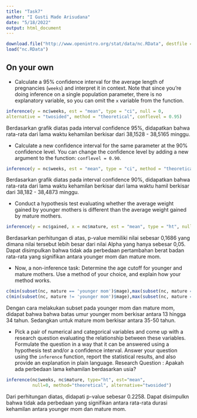 ---
title: "Task7"
author: "I Gusti Made Arisudana"
date: "5/18/2022"
output: html_document
---

```{r}
download.file("http://www.openintro.org/stat/data/nc.RData", destfile = "nc.RData")
load("nc.RData")
```

## On your own

-   Calculate a 95% confidence interval for the average length of pregnancies 
(`weeks`) and interpret it in context. Note that since you're doing inference 
on a single population parameter, there is no explanatory variable, so you can 
omit the `x` variable from the function.
```{r}
inference(y = nc$weeks, est = "mean", type = "ci", null = 0,
alternative = "twosided", method = "theoretical", conflevel = 0.95)
```
Berdasarkan grafik diatas pada interval confidence 95%, didapatkan bahwa rata-rata dari lama waktu kehamilan berkisar dari 38,1528 - 38,5165 minggu.

-   Calculate a new confidence interval for the same parameter at the 90% 
confidence level. You can change the confidence level by adding a new argument 
to the function: `conflevel = 0.90`.
```{r}
inference(y = nc$weeks, est = "mean", type = "ci", method = "theoretical", conflevel = 0.90)
```
Berdasarkan grafik diatas pada interval confidence 90%, didapatkan bahwa rata-rata dari lama waktu kehamilan berkisar dari lama waktu hamil berkisar dari 38,182 - 38,4873 minggu.

-   Conduct a hypothesis test evaluating whether the average weight gained by 
younger mothers is different than the average weight gained by mature mothers.
```{r}
inference(y = nc$gained, x = nc$mature, est = "mean", type = "ht", null = 0, alternative = "twosided", method = "theoretical")
```
Berdasarkan perhitungan di atas, p-value memiliki nilai sebesar 0,1686 yang dimana nilai tersebut lebih besar dari nilai Alpha yang hanya sebesar 0,05. Dapat disimpulkan bahwa tidak ada perbedaan pertambahan berat badan rata-rata yang signifikan antara younger mom dan mature mom.

-   Now, a non-inference task: Determine the age cutoff for younger and mature 
mothers. Use a method of your choice, and explain how your method works.
```{r}
c(min(subset(nc, mature == 'younger mom')$mage),max(subset(nc, mature == 'younger mom')$mage))
c(min(subset(nc, mature != 'younger mom')$mage),max(subset(nc, mature == 'mature mom')$mage))
```
Dengan cara melakukan subset pada younger mom dan mature mom, didapat bahwa bahwa batas umur younger mom berkisar antara 13 hingga 34 tahun. Sedangkan untuk mature mom berkisar antara 35-50 tahun.


-   Pick a pair of numerical and categorical variables and come up with a 
research question evaluating the relationship between these variables. 
Formulate the question in a way that it can be answered using a hypothesis test
and/or a confidence interval. Answer your question using the `inference` 
function, report the statistical results, and also provide an explanation in 
plain language.
Research Question : Apakah ada perbedaan lama kehamilan berdasarkan usia?
```{r}
inference(nc$weeks, nc$mature, type="ht", est="mean", 
          null=0, method="theoretical", alternative="twosided")
```
Dari perhitungan diatas, didapati p-value sebesar 0.2258. Dapat disimpulkn bahwa tidak ada perbedaan yang signifikan antara rata-rata durasi kehamilan antara younger mom dan mature mom.
